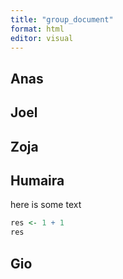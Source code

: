```yaml
---
title: "group_document"
format: html
editor: visual
---
```


## Anas

## Joel

## Zoja

## Humaira

here is some text

```r
res <- 1 + 1
res
```

## Gio
